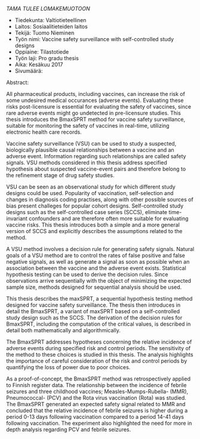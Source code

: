 *TAMA TULEE LOMAKEMUOTOON*

- Tiedekunta: Valtiotieteellinen
- Laitos: Sosiaalitieteiden laitos
- Tekijä: Tuomo Nieminen
- Työn nimi: Vaccine safety surveillance with self-controlled study designs
- Oppiaine: Tilastotiede
- Työn laji: Pro gradu thesis
- Aika: Kesäkuu 2017
- Sivumäärä: 

Abstract:

All pharmaceutical products, including vaccines, can increase the risk of some undesired medical occurances (adverse events). Evaluating these risks post-licensure is essential for evaluating the safety of vaccines, since rare adverse events might go undetected in pre-licensure studies. This thesis introduces the BmaxSPRT method for vaccine safety surveillance, suitable for monitoring the safety of vaccines in real-time, utilizing electronic health care records. 

Vaccine safety surveillance (VSU) can be used to study a suspected, biologically plausible causal relationships between a vaccine and an adverse event. Information regarding such relationships are called safety signals. VSU methods considered in this thesis address specified hypothesis about suspected vaccine-event pairs and therefore belong to the refinement stage of drug safety studies.

VSU can be seen as an observational study for which different study designs could be used. Popularity of vaccination, self-selection and changes in diagnosis coding practises, along with other possible sources of bias present challeges for popular cohort designs. Self-controlled study designs such as the self-controlled case series (SCCS), eliminate time-invariant confounders and are therefore often more suitable for evaluating vaccine risks. This thesis introduces both a simple and a more general version of SCCS and explicitly describes the assumptions related to the method.

A VSU method involves a decision rule for generating safety signals. Natural goals of a VSU method are to control the rates of false positive and false negative signals, as well as generate a signal as soon as possible when an association between the vaccine and the adverse event exists. Statistical hypothesis testing can be used to derive the decision rules. Since observations arrive sequentially with the object of minimizing the expected sample size, methods designed for sequential analysis should be used.  

This thesis describes the maxSPRT, a sequential hypothesis testing method designed for vaccine safety surveillance. The thesis then introduces in detail the BmaxSPRT, a variant of maxSPRT based on a self-controlled study design such as the SCCS. The derivation of the decision rules for BmaxSPRT, including the computation of the critical values, is described in detail both mathematically and algorithmically. 

The BmaxSPRT addresses hypotheses concerning the relative incidence of adverse events during specified risk and control periods. The sensitivity of the method to these choices is studied in this thesis. The analysis highlights the importance of careful consideration of the risk and control periods by quantifying the loss of power due to poor choices.

As a proof-of-concept, the BmaxSPRT method was retrospectively applied to Finnish register data. The relationship between the incidence of febrile seizures and three childhood vaccines; Measles-Mumps-Rubella- (MMR), Pneumococcal- (PCV) and the Rota virus vaccination (Rota) was studied. The BmaxSPRT generated an expected safety signal related to MMR and concluded that the relative incidence of febrile seizures is higher during a period 0-13 days following vaccination compared to a period 14-41 days following vaccination. The experiment also highlighted the need for more in depth analysis regarding PCV and febrile seizures.
